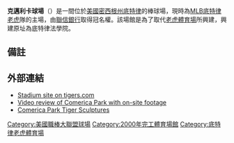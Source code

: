 {{expand|time=2016-12-22T14:48:38+00:00}}
{{Infobox stadium
| stadium_name        = 克邁利卡球場<br>Comerica Park
| nickname            =
| logo_image          = 
| image               = [[File:Tigers_opening_day2_2007.jpg|300px]]
| caption             =  
| fullname            =
| location            = [[密西根州|密西根州]][[底特律|底特律]]
| coordinates         = {{Coord|42|20|21|N|83|2|55|W|type:landmark|display=inline,title}}
| broke_ground        = October 29, 1997
| built               =
| opened              = April 11, 2000
| renovated           =
| expanded            =
| closed              =
| demolished          =
| owner               = Detroit-Wayne County Stadium Authority
| operator            = [[Ilitch_Holdings|Ilitch Holdings]]
| surface             = Kentucky Bluegrass
| construction_cost   = $3億[[美元|美元]]
| architect           = [[博普樂思|博普樂思]]
| structural engineer = Bliss & Nyitray, Inc
| services engineer   = M-E Engineers Inc.<ref>{{Cite web |url=http://www.achrnews.com/articles/detroit-tigers-to-roar-in-comerica-park |title=Detroit Tigers to roar in Comerica Park |accessdate=2016-12-22 |archive-date=2013-05-12 |archive-url=https://web.archive.org/web/20130512040328/http://www.achrnews.com/articles/detroit-tigers-to-roar-in-comerica-park |dead-url=no }}</ref>
| general_contractor  = [[Hunt_Construction_Group|Hunt]]-[[Turner_Construction|Turner]]-White<ref>{{Cite web |url=http://www.ballparks.com/baseball/index.htm |title=Ballparks.com - Comerica Park |accessdate=2016-12-22 |archive-date=2015-11-15 |archive-url=https://web.archive.org/web/20151115205155/http://ballparks.com/baseball/index.htm |dead-url=yes }}</ref>
| project_manager     = International Facilities Group, LLC.<ref>{{Cite web |url=http://www.ifgroup.cc/content/?section=506&section2=590&section3=518&page=518 |title=International Facilities Group - Comerica Park |accessdate=2016-12-22 |archive-date=2016-08-09 |archive-url=https://web.archive.org/web/20160809182030/http://www.ifgroup.cc/content/?section=506&section2=590&section3=518&page=518 |dead-url=no }}</ref>
| main_contractors    =
| former_names        =
| tenants             = [[底特律老虎|底特律老虎]] ([[MLB|MLB]]) (2000年-至今) 
| seating_capacity    = 40,120 (2000–2002)<br>41,070 (2003–2007)<br>41,782 (2008)<br>41,255 (2009–2013)<br>41,681 (2014)<ref>{{cite news|title=Comerica Park's $4M Renovation to Add 426 Seats, Plus Open-Air Bar to Pepsi Porch|first=Anthony|last=Fenech|url=http://www.freep.com/article/20140214/SPORTS02/302140147/detroit-tigers-comerica-park|newspaper=[[Detroit_Free_Press|Detroit Free Press]]|date=February 14, 2014|accessdate=March 4, 2014|archive-date=2014-03-05|archive-url=https://web.archive.org/web/20140305050450/http://www.freep.com/article/20140214/SPORTS02/302140147/detroit-tigers-comerica-park|dead-url=no}}</ref><br>41,574 (2015)<ref>{{cite news|title=Tigers' Seating Capacity Dropped to 41,574|first=Tony|last=Paul|url=http://www.detroitnews.com/story/sports/mlb/tigers/2015/02/11/tigers-seating-capacity-dropped/23254993/|newspaper=[[The_Detroit_News|The Detroit News]]|date=February 11, 2015|accessdate=March 17, 2015|archive-date=2016-04-17|archive-url=https://web.archive.org/web/20160417003606/http://www.detroitnews.com/story/sports/mlb/tigers/2015/02/11/tigers-seating-capacity-dropped/23254993/|dead-url=no}}</ref><br>41,297 (2016–present)<ref>{{cite news |title=Brat Pops, Tickets and Trinkets: Sales Influence Whether Tigers Revenue Thrives or Dives|first=Bill|last=Shea|url=http://www.crainsdetroit.com/article/20160403/NEWS/160409974/brat-pops-tickets-and-trinkets-sales-influence-whether-tigers|work=[[Crain_Communications|Crain's Detroit]]|date=April 3, 2016|accessdate=April 3, 2016}}</ref>
| dimensions          = '''左外野''' – {{Convert|345|ft|m|0}}<br>'''Left-center''' – {{convert|370|ft|m|0}}<br>'''中外野''' – {{convert|420|ft|m|0}}<br>'''Right-center''' – {{convert|365|ft|m|0}}<br>'''右外野''' – {{convert|330|ft|m|0}}
}}
'''克邁利卡球場'''（{{lang-en|Comerica Park}}）是一間位於[[美國|美國]][[密西根州|密西根州]][[底特律|底特律]]的棒球場，現時為[[MLB|MLB]][[底特律老虎|底特律老虎]]隊的主場，由[[聯信銀行|聯信銀行]]取得冠名權。該場館是為了取代[[老虎體育場|老虎體育場]]所興建，興建原址為底特律法學院。

==備註==
{{reflist}}

==外部連結==
* [http://detroit.tigers.mlb.com/det/ballpark/ Stadium site on tigers.com] {{Wayback|url=http://detroit.tigers.mlb.com/det/ballpark/ |date=20141112053559 }}
* [https://archive.is/20130110205554/http://www.expotv.com/videos/reviews/21/188/Comerica-Park/175338 Video review of Comerica Park with on-site footage]
* [http://www.keropiansculpture.com/architectural_sculpture.html Comerica Park Tiger Sculptures] {{Wayback|url=http://www.keropiansculpture.com/architectural_sculpture.html |date=20170503165008 }}

{{MLB Ballparks}}

{{DEFAULTSORT:Comerica Park}}
[[Category:美國職棒大聯盟球場|Category:美國職棒大聯盟球場]]
[[Category:2000年完工體育場館|Category:2000年完工體育場館]]
[[Category:底特律老虎體育場|Category:底特律老虎體育場]]